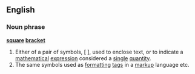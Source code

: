 ==English==
===Noun phrase===
'''[[square]] [[bracket]]'''
# Either of a pair of symbols, [ ], used to enclose text, or to indicate a [[mathematical]] [[expression]] considered a [[single]] [[quantity]].
# The same symbols used as [[format]]ting [[tag]]s in a [[markup]] language etc.
